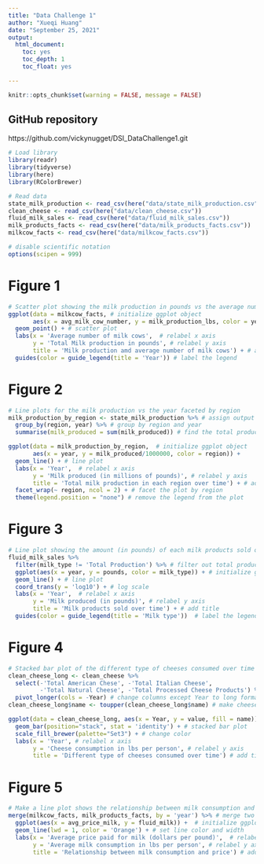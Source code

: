 ```yaml
---
title: "Data Challenge 1"
author: "Xueqi Huang"
date: "September 25, 2021"
output:
  html_document:
    toc: yes
    toc_depth: 1
    toc_float: yes

---
```


```r
knitr::opts_chunk$set(warning = FALSE, message = FALSE) 
```

## GitHub repository
https://github.com/vickynugget/DSI_DataChallenge1.git


```r
# Load library 
library(readr)
library(tidyverse)
library(here)
library(RColorBrewer)
```


```r
# Read data 
state_milk_production <- read_csv(here("data/state_milk_production.csv"))
clean_cheese <- read_csv(here("data/clean_cheese.csv"))
fluid_milk_sales <- read_csv(here("data/fluid_milk_sales.csv"))
milk_products_facts <- read_csv(here("data/milk_products_facts.csv"))
milkcow_facts <- read_csv(here("data/milkcow_facts.csv"))
```


```r
# disable scientific notation
options(scipen = 999)
```

# Figure 1
```r
# Scatter plot showing the milk production in pounds vs the average number of milk cows
ggplot(data = milkcow_facts, # initialize ggplot object
       aes(x = avg_milk_cow_number, y = milk_production_lbs, color = year)) + 
  geom_point() + # scatter plot
  labs(x = 'Average number of milk cows',  # relabel x axis
       y = 'Total Milk production in pounds', # relabel y axis
       title = 'Milk production amd average number of milk cows') + # add title
  guides(color = guide_legend(title = 'Year')) # label the legend 

```

# Figure 2
```r
# Line plots for the milk production vs the year faceted by region
milk_production_by_region <- state_milk_production %>% # assign output
  group_by(region, year) %>% # group by region and year
  summarise(milk_produced = sum(milk_produced)) # find the total production of milk per year

ggplot(data = milk_production_by_region,  # initialize ggplot object
       aes(x = year, y = milk_produced/1000000, color = region)) + 
  geom_line() + # line plot
  labs(x = 'Year',  # relabel x axis
       y = 'Milk produced (in millions of pounds)', # relabel y axis
       title = 'Total milk production in each region over time') + # add title
  facet_wrap(~ region, ncol = 2) + # facet the plot by region
  theme(legend.position = "none") # remove the legend from the plot
```

# Figure 3
```r
# Line plot showing the amount (in pounds) of each milk products sold over time using
fluid_milk_sales %>% 
  filter(milk_type != 'Total Production') %>% # filter out total production
  ggplot(aes(x = year, y = pounds, color = milk_type)) + # initialize ggplot object
  geom_line() + # line plot
  coord_trans(y = 'log10') + # log scale
  labs(x = 'Year',  # relabel x axis
       y = 'Milk produced (in pounds)', # relabel y axis
       title = 'Milk products sold over time') + # add title
  guides(color = guide_legend(title = 'Milk type'))  # label the legend 

```


# Figure 4
```r
# Stacked bar plot of the different type of cheeses consumed over time
clean_cheese_long <- clean_cheese %>%
  select(-'Total American Chese', -'Total Italian Cheese', 
         -'Total Natural Cheese', -'Total Processed Cheese Products') %>% # remove total cheese variables
  pivot_longer(cols = -Year) # change columns except Year to long format
clean_cheese_long$name <- toupper(clean_cheese_long$name) # make cheese categories capitalized

ggplot(data = clean_cheese_long, aes(x = Year, y = value, fill = name)) + # initialize ggplot object
  geom_bar(position="stack", stat = 'identity') + # stacked bar plot
  scale_fill_brewer(palette="Set3") + # change color
  labs(x = 'Year', # relabel x axis
       y = 'Cheese consumption in lbs per person', # relabel y axis
       title = 'Different type of cheeses consumed over time') # add title
```

# Figure 5
```r
# Make a line plot shows the relationship between milk consumption and price
merge(milkcow_facts, milk_products_facts, by = 'year') %>% # merge two df by year
  ggplot(aes(x = avg_price_milk, y = fluid_milk)) +  # initialize ggplot object
  geom_line(lwd = 1, color = 'Orange') + # set line color and width
  labs(x = 'Average price paid for milk (dollars per pound)',  # relabel x axis
       y = 'Average milk consumption in lbs per person', # relabel y axis
       title = 'Relationship between milk consumption and price') # add title
```









